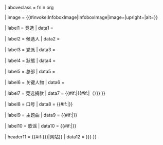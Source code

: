 {{Infobox
| bodyclass  = vcard

| above      = {{#if:{{{committee|}}}|{{{committee}}}|{{PAGENAMEBASE}}}}
| aboveclass = fn n org

| image      = {{#invoke:InfoboxImage|InfoboxImage|image={{{logo|}}}|upright={{{logo_upright|1}}}|alt={{{logo_alt|}}}}}

| label1     = 竞选
| data1      = {{{campaign|}}}

| label2     = 候选人
| data2      = {{{candidate|}}}

| label3     = 党派
| data3      = {{{affiliation|}}}

| label4     = 狀態
| data4      = {{{status|}}}

| label5     = 总部
| data5      = {{{headquarters|}}}

| label6     = 关键人物
| data6      = {{{key_people|}}}

| label7     = 竞选捐款
| data7      = {{#if:{{{receipts|}}}|{{US$|{{{receipts|}}}}}{{{receipts_footnote|}}}{{#if:{{{fec_date|}}}|（{{{fec_date|}}}）}} }}

| label8     = 口号
| data8      = {{#if:{{{slogan|}}}|{{{slogan|}}}}}

| label9     = 主题曲
| data9      = {{#if:{{{themesong|}}}|{{{themesong|}}}}}

| label10    = 歌谣
| data10     = {{#if:{{{chant|}}}|{{{chant|}}}}}

| header11   = {{#if:{{{website|{{{homepage|}}}}}}|网站}}
| data12     = {{{website|{{{homepage|}}}}}}
}}<noinclude>
{{Documentation}}</noinclude>